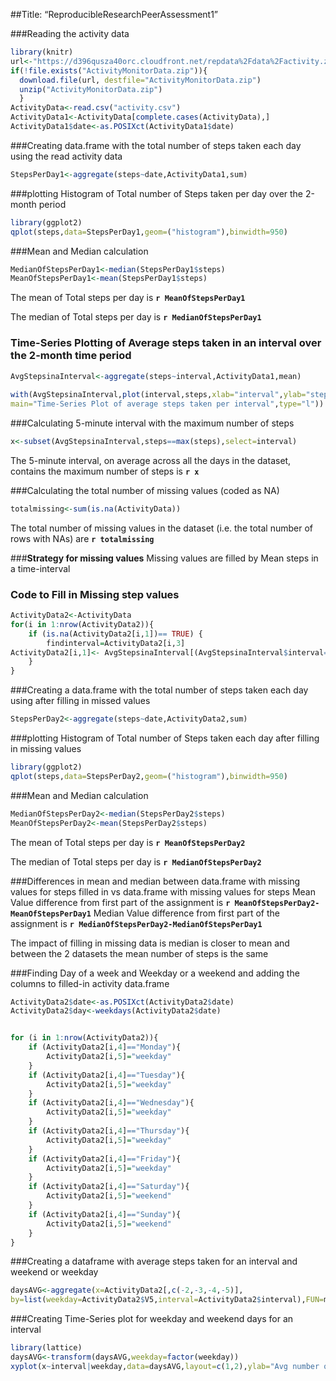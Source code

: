 
##Title: "ReproducibleResearchPeerAssessment1"


###Reading the activity data
```r
library(knitr)
url<-"https://d396qusza40orc.cloudfront.net/repdata%2Fdata%2Factivity.zip"
if(!file.exists("ActivityMonitorData.zip")){
  download.file(url, destfile="ActivityMonitorData.zip")  
  unzip("ActivityMonitorData.zip")
  }
ActivityData<-read.csv("activity.csv")
ActivityData1<-ActivityData[complete.cases(ActivityData),]
ActivityData1$date<-as.POSIXct(ActivityData1$date) 
```


###Creating data.frame with the total number of steps taken each day using the read activity data
```r
StepsPerDay1<-aggregate(steps~date,ActivityData1,sum)

```


###plotting Histogram of Total number of Steps taken per day over the 2-month period
```r
library(ggplot2)
qplot(steps,data=StepsPerDay1,geom=("histogram"),binwidth=950)
```


###Mean and Median calculation
```r
MedianOfStepsPerDay1<-median(StepsPerDay1$steps)
MeanOfStepsPerDay1<-mean(StepsPerDay1$steps)
```
The mean of Total steps per day is **`r MeanOfStepsPerDay1`**

The median of Total steps per day is **`r MedianOfStepsPerDay1`**



### Time-Series Plotting of Average steps taken in an interval over the 2-month time period
```r
AvgStepsinaInterval<-aggregate(steps~interval,ActivityData1,mean)
        
with(AvgStepsinaInterval,plot(interval,steps,xlab="interval",ylab="steps",
main="Time-Series Plot of average steps taken per interval",type="l"))
```


###Calculating 5-minute interval with the maximum number of steps
```r
x<-subset(AvgStepsinaInterval,steps==max(steps),select=interval)
```
The 5-minute interval, on average across all the days in the dataset, contains the maximum number of steps is **`r x`**


###Calculating the total number of missing values (coded as NA)
```r
totalmissing<-sum(is.na(ActivityData))
```
The total number of missing values in the dataset 
(i.e. the total number of rows with NAs) are **`r totalmissing`**



###**Strategy for missing values** 
Missing values are filled by Mean steps in a time-interval

### Code to Fill in Missing step values
```r
ActivityData2<-ActivityData
for(i in 1:nrow(ActivityData2)){
    if (is.na(ActivityData2[i,1])== TRUE) {
        findinterval=ActivityData2[i,3]
ActivityData2[i,1]<- AvgStepsinaInterval[(AvgStepsinaInterval$interval==findinterval),2]
    } 
}
```


###Creating a data.frame with the total number of steps taken each day using after filling in missed values
```r
StepsPerDay2<-aggregate(steps~date,ActivityData2,sum)
```


###plotting Histogram of Total number of Steps taken each day after filling in missing values
```r
library(ggplot2)
qplot(steps,data=StepsPerDay2,geom=("histogram"),binwidth=950)
```


###Mean and Median calculation
```r
MedianOfStepsPerDay2<-median(StepsPerDay2$steps)
MeanOfStepsPerDay2<-mean(StepsPerDay2$steps)
```
The mean of Total steps per day is **`r MeanOfStepsPerDay2`**

The median of Total steps per day is **`r MedianOfStepsPerDay2`**


###Differences in mean and median between data.frame with missing values for steps filled in vs data.frame with missing values for steps
Mean Value difference from first part of the assignment is 
**`r MeanOfStepsPerDay2-MeanOfStepsPerDay1`**
Median Value difference from first part of the assignment is 
**`r MedianOfStepsPerDay2-MedianOfStepsPerDay1`**

The impact of filling in missing data is median is closer to mean
and between the 2 datasets the mean number of steps is the same


###Finding Day of a week and Weekday or a weekend and adding the columns to filled-in activity data.frame
```r
ActivityData2$date<-as.POSIXct(ActivityData2$date)
ActivityData2$day<-weekdays(ActivityData2$date)


for (i in 1:nrow(ActivityData2)){
    if (ActivityData2[i,4]=="Monday"){
        ActivityData2[i,5]="weekday"
    }
    if (ActivityData2[i,4]=="Tuesday"){
        ActivityData2[i,5]="weekday"
    }
    if (ActivityData2[i,4]=="Wednesday"){
        ActivityData2[i,5]="weekday"
    }
    if (ActivityData2[i,4]=="Thursday"){
        ActivityData2[i,5]="weekday"
    }
    if (ActivityData2[i,4]=="Friday"){
        ActivityData2[i,5]="weekday"
    }
    if (ActivityData2[i,4]=="Saturday"){
        ActivityData2[i,5]="weekend"
    }
    if (ActivityData2[i,4]=="Sunday"){
        ActivityData2[i,5]="weekend"
    }
}
```



###Creating a dataframe with average steps taken for an interval and weekend or weekday
```r
daysAVG<-aggregate(x=ActivityData2[,c(-2,-3,-4,-5)],
by=list(weekday=ActivityData2$V5,interval=ActivityData2$interval),FUN=mean, na.rm=T,simplify=T)
```


###Creating Time-Series plot for weekday and weekend days for an interval
```r
library(lattice)
daysAVG<-transform(daysAVG,weekday=factor(weekday))
xyplot(x~interval|weekday,data=daysAVG,layout=c(1,2),ylab="Avg number of steps",type = "l")
```

